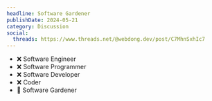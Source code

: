 ```yaml
---
headline: Software Gardener
publishDate: 2024-05-21
category: Discussion
social:
  threads: https://www.threads.net/@webdong.dev/post/C7MhnSxhIc7
---
```


- ❌ Software Engineer
- ❌ Software Programmer
- ❌ Software Developer
- ❌ Coder
- 🌵 Software Gardener
